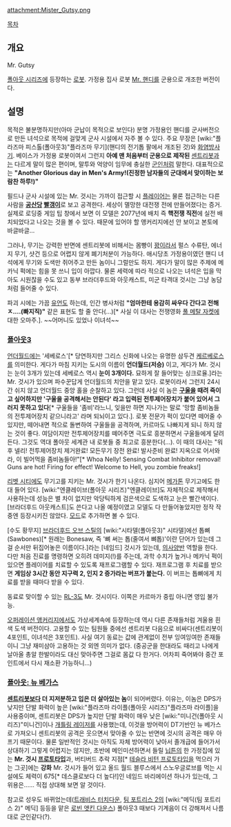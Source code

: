 attachment:Mister_Gutsy.png

[[목차]]

== 개요 ==
Mr. Gutsy

[[폴아웃 시리즈]]에 등장하는 [[로봇]]. 가정용 집사 로봇 [[Mr. 핸디]]를 군용으로 개조한 버전이다.

== 설명 ==
목적은 불분명하지만(아마 군납이 목적으로 보인다) 분명 가정용인 핸디를 군사버전으로 만든 녀석으로 목적에 걸맞게 군사 시설에서 자주 볼 수 있다. 주요 무장은 [wiki:"플라즈마 피스톨(폴아웃3)"플라즈마 무기](핸디의 전기톱 팔에서 개조된 것)와 [[화염방사기]]. 베이스가 가정용 로봇이여서 그런지 '''아예 맨 처음부터 군용으로 제작된''' [[센트리봇]]과는 다르게 말이 많은 편이며, 말투와 억양이 임무에 충실한 [[군인]]처럼 말한다. 대표적으로는 '''"Another Glorious day in Men's Army!(진정한 남자들의 군대에서 맞이하는 보람찬 하루!)"''' 

필드나 군사 시설에 있는 Mr. 것시는 가까이 접근할 시 [[플레이어]]는 물론 접근하는 다른 사람을 '''[[공산당]] [[빨갱이]]'''로 보고 공격한다. 세상이 멸망한 대전쟁 전에 만들어졌다는 증거. 실제로 로딩중 게임 팁 창에서 보면 이 모델은 2077년에 배치 즉 '''핵전쟁 직전'''에 실전 배치되었다고 나오는 것을 볼 수 있다. 때문에 있어야 할 앵커리지에선 안 보이고 본토에 바글바글...

그러나, 무기는 강력한 반면에 센트리봇에 비해서는 몸빵이 [[꽝]]이라서 펄스 수류탄, 에너지 무기, 샷건 등으로 어렵지 않게 폐기처분이 가능하다. 애시당초 가정용이였던 핸디 녀석에게 무기와 도색만 쥐어주고 만든 놈이니 그럴만도 하지. 게다가 말이 많은 주제에 메카닉 퍽에는 힘을 못 쓰니 입이 아깝다. 물론 세력에 따라 적으로 나오는 녀석은 입을 막아도 시원찮을 수도 있고 동부 브라더후드와 아웃캐스트, 미군 타격대 것시는 그냥 농담처럼 들어줄 수 있다.

파괴 시에는 가끔 [[유언]]도 하는데, 인간 병사처럼 '''"엄마한테 용감히 싸우다 간다고 전해 ㅈ....(빠지직)"''' 같은 표현도 할 줄 안다(…)[* 사실 이 대사는 전쟁영화 [[풀 메탈 자켓]]에 대한 오마주.]. ~~어머니도 있었나 이녀석~~

=== [[폴아웃3]] ===
[[언더월드]]에는 '세베로스'[* 당연하지만 그리스 신화에 나오는 유명한 삼두견 [[케르베로스]]를 의미한다. 게다가 마침 지키는 도시의 이름이 '''언더월드(저승)''' 이고, 게다가 Mr. 것시는 눈이 3개가 있는데 세베로스 역시 '''눈이 3개이다.''' 묘하게 잘 들어맞는 싱크로율.]라는 Mr. 것시가 있으며 파수꾼답게 언더월드의 치안을 맡고 있다. 로봇이라서 그런지 24시간 쉬지 않고 언더월드 중앙 홀을 순찰하고 있다. 그런데 사실 이 놈은 '''[[구울]]을 때려 죽이고 싶어하지만 '구울을 공격해서는 안된다' 라고 입력된 전투제어장치가 붙어 있어서 그러지 못하고 있다'''[* 구울들을 '좀비'라느니, 잊을만 하면 지나가는 말로 '망할 좀비놈들의 전투제어장치 같으니라고' 라며 되뇌이고 있다.]. 로봇 전문가 퍽이 있다면 떼어줄 수 있지만, 떼어내면 적으로 돌변하여 구울들을 공격하며, 카르마도 나빠지게 되니 하지 않는 것이 좋다. 여담이지만 전투제어장치를 떼어주면 극도로 흥분하면서 구울들에게 달려든다. 그것도 역대 폴아웃 세계관 내 로봇들 중 최고로 흥분한다(…). 이 때의 대사는 "워후 넬리! 전투제어장치 제거완료! 모든무기 장전 완료! 발사준비 완료! 지옥으로 어서와라, 이 빌어먹을 좀비놈들아!"[* Whoa Nelly! Sensing Combat Inhibitor removal! Guns are hot! Firing for effect! Welcome to Hell, you zombie freaks!]

[[리벳 시티]]에도 무기고를 지키는 Mr. 것시가 한기 나온다. 심지어 [[메가톤]] 무기고에도 한 대 들어 있다. [wiki:"엔클레이브(폴아웃 시리즈)"엔클레이브]도 자체적으로 제작해서 사용하는데 성능은 별 차이 없지만 악당틱하게 검은색으로 도색하고 눈은 빨간색이다. [브라더후드 아웃캐스트]도 쓴다고 나올 예정이였고 모델도 다 만들어놓았지만 정작 작중엔 등장시키진 않았다. [http://www.fallout3nexus.com/downloads/file.php?id=6196 모드]로 추가하면 볼 수 있다.

[수도 황무지] [[브라더후드 오브 스틸]]의 [wiki:"시타델(폴아웃3)" 시타델]에선 톱뼈(Sawbones)[* 원래는 Bonesaw, 즉 '뼈 써는 톱(줄여서 뼈톱)'이란 단어가 있는데 그걸 순서만 뒤집어놓은 이름이다.]라는 [네임드] 것시가 있는데, [[의사양반]] 역할을 한다. 다만 처음 진료를 명령하면 오히려 데미지(!)를 주는데, 과학 수치가 높거나 메카닉 퍽이 있으면 플레이어를 치료할 수 있도록 재프로그램할 수 있다. 재프로그램 후 치료를 받으면 '''게임상 3시간 동안 지구력 2, 인지 2 증가라는 버프가 붙는다.''' 이 버프는 톱뼈에게 치료를 받을 때마다 받을 수 있다.

동료로 맞이할 수 있는 [[RL-3]]도 Mr. 것시이다. 이쪽은 카르마가 중립 아니면 영입 불가능.

[[오퍼레이션 앵커리지]]에서도 가상세계속에 등장하는데 역시 다른 존재들처럼 겨울용 흰색 도색 버전이다. 고용할 수 있는 팀원들 중에선 센트리봇 다음으로 비싸다(센트리봇이 4포인트, 이녀석은 3포인트). 사실 여기 동료는 값에 관계없이 전부 잉여잉여한 존재들이니 그냥 재미삼아 고용하는 것 외엔 의미가 없다. (중공군을 한대라도 때리고 나에게 날아올 총알 한발이라도 대신 맞아주면 그걸로 몸값 다 한거다. 어차피 죽어봐야 중간 포인트에서 다시 재소환 가능하니...)

=== [[폴아웃: 뉴 베가스]] ===
'''[[센트리봇]]보다 더 지저분하고 입은 더 살아있는 놈'''이 되어버렸다. 이유는, 이놈은 DPS가 낮지만 단발 화력이 높은 [wiki:"플라즈마 라이플(폴아웃 시리즈)"플라즈마 라이플]을 사용중이며, 센트리봇은 DPS가 높지만 단발 화력이 매우 낮은 [wiki:"미니건(폴아웃 시리즈)"미니건]이나 [[개틀링 레이저]]를 사용했는데, 이것을 방어력이 DT기반인 뉴 베가스로 가져오니 센트리봇의 공격은 웃으면서 맞아줄 수 있는 반면에 것시의 공격은 매우 아프기 때문이다. 물론 일반적인 것시는 아직도 자체 방어력이 낮아서 졸개급에 들어가서 상대하기 그렇게 어렵지는 않지만, 초반에 메인미션하면서 들릴 [[닙튼]]의 한 가정집에 있는 '''Mr. 것시 [[프로토타입]]'''과, 버티버드 추락 지점[* [[테슬라 비턴 프로토타입]]을 먹으러 가는 그곳]에는 '''강화''' Mr. 것시가 들어 있고 올드 월드 블루스에서 스노우글로브를 먹는 시설에도 체력이 675[* 데스클로보다 더 높다!]인 네임드 바리에이션 하나가 있는데, 그 위용은...... 직접 상대해 보면 알 것이다.

참고로 성우도 바뀌었는데([[트래비스 터치다운]], [[팀 포트리스 2]]의 [wiki:"메딕(팀 포트리스 2)" 메딕] 등등을 맡은 [[로빈 앳킨 다운스]]) 폴아웃3 때보다 기계음이 더 강해져서 나름대로 군인같다(?).
